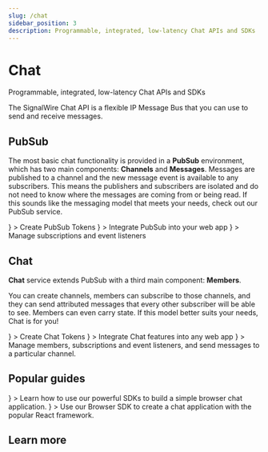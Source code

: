 ```yaml
---
slug: /chat
sidebar_position: 3
description: Programmable, integrated, low-latency Chat APIs and SDKs
---
```



# Chat

<Subtitle>Programmable, integrated, low-latency Chat APIs and SDKs</Subtitle>

The SignalWire Chat API is a flexible IP Message Bus that you can use to send and receive messages.

## PubSub

The most basic chat functionality is provided in a **PubSub** environment, which has two main components: **Channels** and **Messages**. Messages are published to a channel and the new message event is available to any subscribers. This means the publishers and subscribers are isolated and do not need to know where the messages are coming from or being read. If this sounds like the messaging model that meets your needs, check out our PubSub service.

<CardGroup>
  <Card
    title="REST API"
    href="/rest/signalwire-rest/endpoints/pubsub/pub-sub-tokens-create"
    icon={<MdCode />}
  >
    Create PubSub Tokens
  </Card>
  <Card
    title="Browser SDK"
    href="/sdks/browser-sdk/pubsub/"
    icon={<MdWeb />}
  >
    Integrate PubSub into your web app
  </Card>
  <Card
    title="Realtime Server SDK"
    href="/sdks/realtime-sdk/pubsub"
    icon={<MdCloud />}
  >
    Manage subscriptions and event listeners
  </Card>
</CardGroup>

## Chat

**Chat** service extends PubSub with a third main component: **Members**.

You can create channels, members can subscribe to those channels, and they can send attributed messages that every other subscriber will be able to see. Members can even carry state. If this model better suits your needs, Chat is for you!

<CardGroup>
  <Card
    title="REST API"
    href="/rest/signalwire-rest/endpoints/chat/chat-api"
    icon={<MdCode />}
  >
    Create Chat Tokens
  </Card>
  <Card
    title="Browser SDK"
    href="/sdks/browser-sdk/chat/"
    icon={<MdWeb />}
  >
    Integrate Chat features into any web app
  </Card>
  <Card
    title="Realtime Server SDK"
    href="/sdks/realtime-sdk/chat"
    icon={<MdCloud />}
  >
    Manage members, subscriptions and event listeners, and send messages to a particular channel.
  </Card>
</CardGroup>

## Popular guides

<CardGroup>
  <Card 
    title="Build a Basic Chat Application"
    href="/chat/getting-started/get-started-with-a-simple-chat-demo"
    icon={<MdMessage />}
  >
    Learn how to use our powerful SDKs to build a simple browser chat application.
  </Card>
  <Card
    title="Build a Chat Application with React"
    href="/chat/guides/build-a-react-chat-application"
    icon={<MdRocket />}
  >
    Use our Browser SDK to create a chat application with the popular React framework.
  </Card>
</CardGroup>

## Learn more

<DocCardList />
